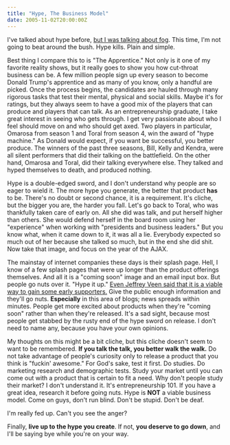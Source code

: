 ```yaml
---
title: "Hype, The Business Model"
date: 2005-11-02T20:00:00Z
---
```


I've talked about hype before, [but I was talking about fog][1]. This time, I'm not going to beat around the bush. Hype kills. Plain and simple.

Best thing I compare this to is "The Apprentice." Not only is it one of my favorite reality shows, but it really goes to show you how cut-throat business can be. A few million people sign up every season to become Donald Trump's apprentice and as many of you know, only a handful are picked. Once the process begins, the candidates are hauled through many rigorous tasks that test their mental, physical and social skills. Maybe it's for ratings, but they always seem to have a good mix of the players that can produce and players that can talk. As an entrepreneurship graduate, I take great interest in seeing who gets through. I get very passionate about who I feel should move on and who should get axed. Two players in particular, Omarosa from season 1 and Toral from season 4, win the award of "hype machine." As Donald would expect, if you want be successful, you better produce. The winners of the past three seasons, Bill, Kelly and Kendra, were all silent performers that did their talking on the battlefield. On the other hand, Omarosa and Toral, did their talking everywhere else. They talked and hyped themselves to death, and produced nothing.

Hype is a double-edged sword, and I don't understand why people are so eager to wield it. The more hype you generate, the better that product **has** to be. There's no doubt or second chance, it is a requirement. It's cliche, but the bigger you are, the harder you fall. Let's go back to Toral, who was thankfully taken care of early on. All she did was talk, and put herself higher than others. She would defend herself in the board room using her "experience" when working with "presidents and business leaders." But you know what, when it came down to it, it was all a lie. Everybody expected so much out of her because she talked so much, but in the end she did shit. Now take that image, and focus on the year of the AJAX.

The mainstay of internet companies these days is their splash page. Hell, I know of a few splash pages that were up longer than the product offerings themselves. And all it is a "coming soon" image and an email input box. But people go nuts over it. "Hype it up." [Even Jeffrey Veen said that it is a viable way to gain some early supporters.][2] Give the public enough information and they'll go nuts. **Especially** in this area of blogs; news spreads within minutes. People get more excited about products when they're "coming soon" rather than when they're released. It's a sad sight, because most people get stabbed by the rusty end of the hype sword on release. I don't need to name any, because you have your own opinions.

My thoughts on this might be a bit cliche, but this cliche doesn't seem to want to be remembered. **If you talk the talk, you better walk the walk.** Do not take advantage of people's curiosity only to release a product that you think is "fuckin' awesome." For God's sake, test it first. Do studies. Do marketing research and demographic tests. Study your market until you can come out with a product that is certain to fit a need. Why don't people study their market? I don't understand it. It's entrepreneurship 101. If you have a great idea, research it before going nuts. Hype is **NOT** a viable business model. Come on guys, don't run blind. Don't be stupid. Don't be deaf.

I'm really fed up. Can't you see the anger?

Finally, **live up to the hype you create**. If not, **you deserve to go down**, and I'll be saying bye while you're on your way.

[1]: http://avalonstar.com/archives/2005/aug/21/fog/
[2]: http://www.veen.com/jeff/archives/000804.html
